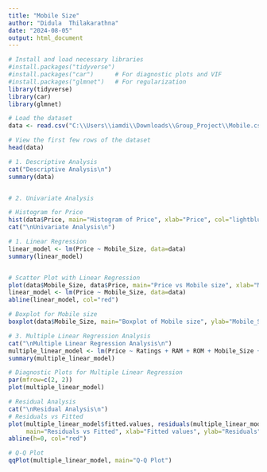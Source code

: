 ---
title: "Mobile Size"
author: "Didula  Thilakarathna"
date: "2024-08-05"
output: html_document
---

```{r}
# Install and load necessary libraries
#install.packages("tidyverse")
#install.packages("car")      # For diagnostic plots and VIF
#install.packages("glmnet")   # For regularization
library(tidyverse)
library(car)
library(glmnet)

# Load the dataset
data <- read.csv("C:\\Users\\iamdi\\Downloads\\Group_Project\\Mobile.csv")

# View the first few rows of the dataset
head(data)

# 1. Descriptive Analysis
cat("Descriptive Analysis\n")
summary(data)


# 2. Univariate Analysis

# Histogram for Price
hist(data$Price, main="Histogram of Price", xlab="Price", col="lightblue", breaks=30)
cat("\nUnivariate Analysis\n")

# 1. Linear Regression
linear_model <- lm(Price ~ Mobile_Size, data=data)
summary(linear_model)


# Scatter Plot with Linear Regression
plot(data$Mobile_Size, data$Price, main="Price vs Mobile size", xlab="Mobile_Size", ylab="Price", col="blue")
linear_model <- lm(Price ~ Mobile_Size, data=data)
abline(linear_model, col="red")

# Boxplot for Mobile size
boxplot(data$Mobile_Size, main="Boxplot of Mobile size", ylab="Mobile_Size", col="lightgreen")

# 3. Multiple Linear Regression Analysis
cat("\nMultiple Linear Regression Analysis\n")
multiple_linear_model <- lm(Price ~ Ratings + RAM + ROM + Mobile_Size + Primary_Cam + Selfi_Cam + Battery_Power, data=data)
summary(multiple_linear_model)

# Diagnostic Plots for Multiple Linear Regression
par(mfrow=c(2, 2))
plot(multiple_linear_model)

# Residual Analysis
cat("\nResidual Analysis\n")
# Residuals vs Fitted
plot(multiple_linear_model$fitted.values, residuals(multiple_linear_model),
     main="Residuals vs Fitted", xlab="Fitted values", ylab="Residuals", col="blue")
abline(h=0, col="red")

# Q-Q Plot
qqPlot(multiple_linear_model, main="Q-Q Plot")



```

